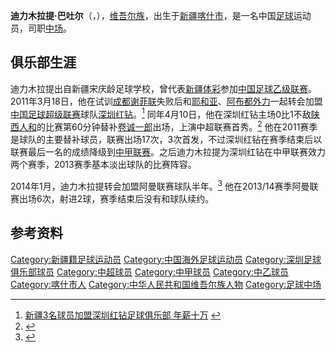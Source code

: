 {{Football player infobox
| playername = 迪力木拉提·巴吐尔<br> ‏دىلمۇرات باتۇر
| fullname = 迪力木拉提·巴吐尔
| englishfullname = Dilmurat Batur
| countryofbirth = {{CHN}}
| cityofbirth = [[新疆维吾尔自治区|新疆维吾尔自治区]][[喀什市|喀什市]]
| dateofbirth = {{birth date and age|1989|7|6}}
| height = {{height|m=1.75}}
| position = [[中场|中场]]
| youthclubs1 = 新疆青年
| years1 = 2006-2009
| clubs1 = [[新疆体彩足球俱乐部|新疆体彩]]
| caps1 = 
| goals1 =  
| years2 = 2011-2013
| clubs2 = [[深圳红钻足球俱乐部|深圳红钻]]
| caps2 = 31
| goals2 =0
| years3 = 2014
| clubs3 = {{le|欧鲁巴体育俱乐部|Al-Oruba SC|欧鲁巴}}
| caps3 = 6
| goals3 =2
| years4 = 2015-2016
| clubs4 = [[青岛中能足球俱乐部|青岛中能]]
| caps4 = 18
| goals4 = 0 
| years5 = 2017-
| clubs5 = [[苏州东吴|苏州东吴]]
| caps5 = 35
| goals5 = 9
| pcupdate = 2018年10月28日}}
'''迪力木拉提·巴吐尔'''（{{lang-ug|‏دىلمۇرات باتۇر}}‎，{{bd|1989年|7月6日|||Dilmurat Batur}}），[[维吾尔族|维吾尔族]]，出生于[[新疆维吾尔自治区|新疆]][[喀什市|喀什市]]，是一名中国[[足球|足球]]运动员，司职[[中场|中场]]。

==俱乐部生涯==
迪力木拉提出自新疆宋庆龄足球学校，曾代表[[新疆体彩|新疆体彩]]参加[[中国足球乙级联赛|中国足球乙级联赛]]。2011年3月18日，他在试训[[成都谢菲联|成都谢菲联]]失败后和[[耶和亚·阿布力克木|耶和亚]]、[[阿布都外力·阿布来提|阿布都外力]]一起转会加盟[[中国足球超级联赛|中国足球超级联赛]]球队[[深圳红钻足球俱乐部|深圳红钻]]。<ref>[http://www.xj.chinanews.com/html/V63/2011/03/21/661065828202.htm 新疆3名球员加盟深圳红钻足球俱乐部 年薪十万] {{webarchive|url=https://web.archive.org/web/20140204054559/http://www.xj.chinanews.com/html/V63/2011/03/21/661065828202.htm |date=2014-02-04 }}</ref> 同年4月10日，他在深圳红钻主场0比1不敌[[陕西人和|陕西人和]]的比赛第60分钟替补[[卷诚一郎|卷诚一郎]]出场，上演中超联赛首秀。<ref>{{Cite web |url=http://sports.sohu.com/20110410/n280208817.shtml |title=奥拉维茨入争议头球建功 陕西1-0深圳 |accessdate=2014-01-23 |archive-date=2014-02-02 |archive-url=https://web.archive.org/web/20140202123826/http://sports.sohu.com/20110410/n280208817.shtml |dead-url=no }}</ref> 他在2011赛季是球队的主要替补球员，联赛出场17次，3次首发，不过深圳红钻在赛季结束后以联赛最后一名的成绩降级到[[中甲联赛|中甲联赛]]。之后迪力木拉提为深圳红钻在中甲联赛效力两个赛季，2013赛季基本淡出球队的比赛阵容。

2014年1月，迪力木拉提转会加盟阿曼联赛球队{{le|欧鲁巴体育俱乐部|Al-Oruba SC|欧鲁巴}}半年。<ref>{{Cite web |url=http://sports.sina.com.cn/c/2014-01-18/19466986665.shtml |title=热身-深圳红钻0-3武汉卓尔 维族双星自由身投新东家 |accessdate=2014-01-23 |archive-date=2014-01-18 |archive-url=https://web.archive.org/web/20140118192504/http://sports.sina.com.cn/c/2014-01-18/19466986665.shtml |dead-url=no }}</ref> 他在2013/14赛季阿曼联赛出场6次，射进2球，赛季结束后没有和球队续约。

==参考资料==
{{reflist}}

{{2011年中超分类名单深圳}}
{{2012年中甲分类名单深圳}}
{{2013年中甲分类名单深圳}}
{{2015年中甲分类名单中能}}
{{2016年中甲分类名单中能}}
{{2017年中乙分类名单苏州}}
{{2018年中乙分类名单苏州}}

{{DEFAULTSORT:Dilmurat Batur}}
[[Category:新疆籍足球运动员|Category:新疆籍足球运动员]]
[[Category:中国海外足球运动员|Category:中国海外足球运动员]]
[[Category:深圳足球俱乐部球员|Category:深圳足球俱乐部球员]]
[[Category:中超球员|Category:中超球员]]
[[Category:中甲球员|Category:中甲球员]]
[[Category:中乙球员|Category:中乙球员]]
[[Category:喀什市人|Category:喀什市人]]
[[Category:中华人民共和国维吾尔族人物|Category:中华人民共和国维吾尔族人物]]
[[Category:足球中场|Category:足球中场]]